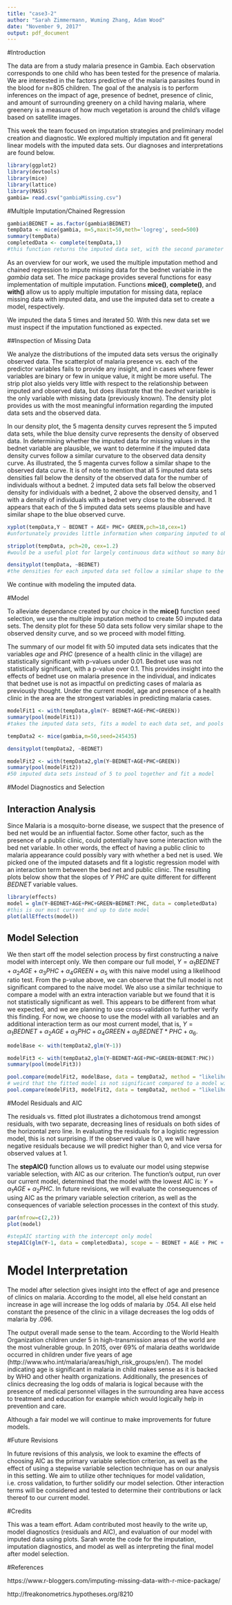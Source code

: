 ```yaml
---
title: "case3-2"
author: "Sarah Zimmermann, Wuming Zhang, Adam Wood"
date: "November 9, 2017"
output: pdf_document
---
```


#Introduction 

The data are from a study malaria presence in Gambia. Each observation corresponds to one child who has been tested for the presence of malaria. We are interested in the factors predictive of the malaria parasites found in the blood for n=805 children. The goal of the analysis is to perform inferences on the impact of age, presence of bednet, presence of clinic, and amount of surrounding greenery on a child having malaria, where greenery is a measure of how much vegetation is around the child's village based on satellite images. 

This week the team focused on imputation strategies and preliminary model creation and diagnostic. We explored multiply imputation and fit general linear models with the imputed data sets. Our diagnoses and interpretations are found below. 


```r
library(ggplot2)
library(devtools)
library(mice)
library(lattice)
library(MASS)
gambia= read.csv("gambiaMissing.csv") 
```

#Multiple Imputation/Chained Regression
```r
gambia$BEDNET = as.factor(gambia$BEDNET)
tempData <- mice(gambia, m=5,maxit=50,meth='logreg', seed=500)
summary(tempData)
completedData <- complete(tempData,1)
#this function returns the imputed data set, with the second parameter in the function determining which data set you are returning(the 1st of the 5 imputed data sets in this case)
```
As an overview for our work, we used the multiple imputation method and chained regression to impute missing data for the bednet variable in the *gambia* data set. The $mice$ package provides several functions for easy implementation of multiple imputation. Functions **mice()**, **complete()**, and **with()** allow us to apply multiple imputation for missing data, replace missing data with imputed data, and use the imputed data set to create a model, respectively. 

We imputed the data 5 times and iterated 50. With this new data set we must inspect if the imputation functioned as expected. 

##Inspection of Missing Data

We analyze the distributions of the imputed data sets versus the originally observed data. The scatterplot of malaria presence vs. each of the predictor variables fails to provide any insight, and in cases where fewer variables are binary or few in unique value, it might be more useful. The strip plot also yields very little with respect to the relationship between imputed and observed data, but does illustrate that the *bednet* variable is the only variable with missing data (previously known). The density plot provides us with the most meaningful information regarding the imputed data sets and the observed data.

In our density plot, the 5 magenta density curves represent the 5 imputed data sets, while the blue density curve represents the density of observed data. In determining whether the imputed data for missing values in the bednet variable are plausible, we want to determine if the imputed data density curves follow a similar curvature to the observed data density curve. As illustrated, the 5 magenta curves follow a similar shape to the observed data curve. It is of note to mention that all 5 imputed data sets densities fall below the density of the observed data for the number of individuals without a bednet. 2 imputed data sets fall below the observed density for individuals with a bednet, 2 above the observed density, and 1 with a density of individuals with a bednet very close to the observed. It appears that each of the 5 imputed data sets seems plausible and have similar shape to the blue observed curve. 


```r

xyplot(tempData,Y ~ BEDNET + AGE+ PHC+ GREEN,pch=18,cex=1)
#unfortunately provides little information when comparing imputed to observed

stripplot(tempData, pch=20, cex=1.2)
#would be a useful plot for largely continuous data without so many binary or ordinal variables (both Y, PHC and Bednet are binary, and Age and Green only have 4 unique values each)

densityplot(tempData, ~BEDNET)
#the densities for each imputed data set follow a similar shape to the observed density curve
```

We continue with modeling the imputed data.

#Model

To alleviate dependance created by our choice in the **mice()** function seed selection, we use the multiple imputation method to create 50 imputed data sets. The density plot for these 50 data sets follow very similar shape to the observed density curve, and so we proceed with model fitting. 

The summary of our model fit with 50 imputed data sets indicates that the variables *age* and *PHC* (presence of a health clinic in the village) are statistically significant with p-values under 0.01. Bednet use was not statistically significant, with a p-value over 0.1. This provides insight into the effects of bednet use on malaria presence in the individual, and indicates that bednet use is not as impactful on predicting cases of malaria as previously thought. Under the current model, age and presence of a health clinic in the area are the strongest variables in predicting malaria cases.
```r
modelFit1 <- with(tempData,glm(Y~ BEDNET+AGE+PHC+GREEN))
summary(pool(modelFit1))
#takes the imputed data sets, fits a model to each data set, and pools together results

tempData2 <- mice(gambia,m=50,seed=245435)

densityplot(tempData2, ~BEDNET)

modelFit2 <- with(tempData2,glm(Y~BEDNET+AGE+PHC+GREEN))
summary(pool(modelFit2))
#50 imputed data sets instead of 5 to pool together and fit a model
```
 

#Model Diagnostics and Selection

## Interaction Analysis

Since Malaria is a mosquito-borne disease, we suspect that the presence of bed net would be an influential factor. Some other factor, such as the presence of a public clinic, could potentially have some interaction with the bed net variable. In other words, the effect of having a public clinic to malaria appearance could possibly vary with whether a bed net is used. We picked one of the imputed datasets and fit a logistic regression model with an interaction term between the bed net and public clinic. The resulting plots below show that the slopes of $Y~PHC$ are quite different for different $BEDNET$ variable values.

```r
library(effects)
model = glm(Y~BEDNET+AGE+PHC+GREEN+BEDNET:PHC, data = completedData)
#this is our most current and up to date model
plot(allEffects(model))
```

## Model Selection

We then start off the model selection process by first constructing a naive model with intercept only. We then compare our full model, $Y=\alpha_1BEDNET+\alpha_2AGE+\alpha_3PHC+\alpha_4GREEN+\alpha_5$ with this naive model using a likelihood ratio test. From the p-value above, we can observe that the full model is not significant compared to the naive model. We also use a similar technique to compare a model with an extra interaction variable but we found that it is not statistically significant as well. This appears to be different from what we expected, and we are planning to use cross-validation to further verify this finding. For now, we choose to use the model with all variables and an additional interaction term as our most current model, that is, $Y=\alpha_1BEDNET+\alpha_2AGE+\alpha_3PHC+\alpha_4GREEN+\alpha_5BEDNET*PHC+\alpha_6$.

```r
modelBase <- with(tempData2,glm(Y~1))

modelFit3 <- with(tempData2,glm(Y~BEDNET+AGE+PHC+GREEN+BEDNET:PHC))
summary(pool(modelFit3))

pool.compare(modelFit2, modelBase, data = tempData2, method = "likelihood")$pvalue
# weird that the fitted model is not significant compared to a model with only intercept....
pool.compare(modelFit3, modelFit2, data = tempData2, method = "likelihood")$pvalue
```




#Model Residuals and AIC

The residuals vs. fitted plot illustrates a dichotomous trend amongst residuals, with two separate, decreasing lines of residuals on both sides of the horizontal zero line. In evaluating the residuals for a logistic regression model, this is not surprising. If the observed value is 0, we will have negative residuals because we will predict higher than 0, and vice versa for observed values at 1. 

The **stepAIC()** function allows us to evaluate our model using stepwise variable selection, with AIC as our criterion. The function's output, run over our current model, determined that the model with the lowest AIC is: $Y=\alpha_1AGE+\alpha_2PHC$. In future revisions, we will evaluate the consequences of using AIC as the primary variable selection criterion, as well as the consequences of variable selection processes in the context of this study. 
```r
par(mfrow=c(2,2))
plot(model)

#stepAIC starting with the intercept only model
stepAIC(glm(Y~1, data = completedData), scope = ~ BEDNET + AGE + PHC + GREEN + BEDNET:PHC)
```


# Model Interpretation

The model after selection gives insight into the effect of age and presence of clinics on malaria. According to the model, all else held constant an increase in age will increase the log odds of malaria by .054. All else held constant the presence of the clinic in a village decreases the log odds of malaria by .096. 

The output overall made sense to the team. According to the World Health Organization children under 5 in high-transmission areas of the world are the most vulnerable group. In 2015, over 69% of malaria deaths worldwide occurred in children under five years of age (http://www.who.int/malaria/areas/high_risk_groups/en/). The model indicating age is significant in malaria in child makes sense as it is backed by WHO and other health organizations. Additionally, the presences of clinics decreasing the log odds of malaria is logical because with the presence of medical personnel villages in the surrounding area have access to treatment and education for example which would logically help in prevention and care. 

Although a fair model we will continue to make improvements for future models. 

#Future Revisions

In future revisions of this analysis, we look to examine the effects of choosing AIC as the primary variable selection criterion, as well as the effect of using a stepwise variable selection technique has on our analysis in this setting. We aim to utilize other techniques for model validation, i.e. cross validation, to further solidify our model selection. Other interaction terms will be considered and tested to determine their contributions or lack thereof to our current model. 

#Credits 

This was a team effort. Adam contributed most heavily to the write up, model diagnostics (residuals and AIC), and evaluation of our model with imputed data using plots. Sarah wrote the code for the imputation, imputation diagnostics, and model as well as interpreting the final model after model selection. 

#References 

https://www.r-bloggers.com/imputing-missing-data-with-r-mice-package/

http://freakonometrics.hypotheses.org/8210